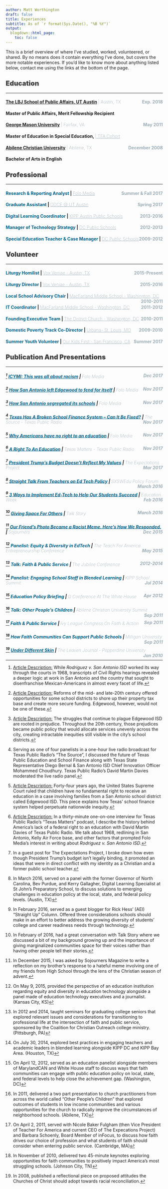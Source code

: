 ```yaml
---
author: Matt Worthington
draft: false
title: Experiences
subtitle: As of `r format(Sys.Date(), "%B %Y")`
output:
  blogdown::html_page:
    toc: false
---
```

This is a brief overview of where I've studied, worked, volunteered, or shared. By no means does it contain everything I've done, but covers the more notable experiences. If you'd like to know more about anything listed below, contact me using the links at the bottom of the page.

## <a style="font-weight:900;text-transform:capitalize;color:#3d3d3d">Education</a>
***
#### **[The LBJ School of Public Affairs, UT Austin](https://lbj.utexas.edu)** <a style="font-weight:200;color:#9cadb7"> | Austin, TX</a><a style="float:right;color:#9cadb7">Exp. 2018</a> 
#### Master of Public Affairs, Merit Fellowship Recipient

#### **[George Mason University](https://www2.gmu.edu)**</a><a style="font-weight:200;color:#9cadb7"> | Fairfax, VA</a><a style="float:right;color:#9cadb7">May 2011</a>  
#### Master of Education in Special Education, <a href="https://www.teachforamerica.org" style="font-weight:200;text-transform:capitalize;color:#9cadb7"> | TFA Cohort</a>

#### **[Abilene Christian University](http://acu.edu)** <a style="font-weight:200;color:#9cadb7"> | Abilene, TX</a><a style="float:right;color:#9cadb7">December 2008</a>                                                                                               
#### Bachelor of Arts in English 



## <a style="font-weight:900;text-transform:capitalize;color:#3d3d3d">Professional</a>
***
#### <a style="color:#005f86">Research & Reporting Analyst</a> | <a href="https://www.folomedia.org/about/" style="font-weight:200;text-transform:capitalize;color:#9cadb7">Folo Media</a><a style="float:right;color:#9cadb7">Summer & Fall 2017</a> 

#### <a style="color:#005f86">Graduate Assistant</a> | <a href="http://diversity.utexas.edu" style="font-weight:200;text-transform:capitalize;color:#9cadb7">DDCE @ UT Austin</a><a style="float:right;color:#9cadb7">Spring 2017</a> 

#### <a style="color:#005f86">Digital Learning Coordinator</a> | <a href="http://www.kippaustin.org" style="font-weight:200;text-transform:capitalize;color:#9cadb7">KIPP Austin Public Schools</a><a style="float:right;color:#9cadb7">2013-2016</a>

#### <a style="color:#005f86">Manager of Technology Strategy</a> | <a href="https://dcps.dc.gov" style="font-weight:200;text-transform:capitalize;color:#9cadb7">DC Public Schools</a><a style="float:right;color:#9cadb7">2012-2013</a> 

#### <a style="color:#005f86">Special Education Teacher & Case Manager</a> | <a href="http://profiles.dcps.dc.gov/MacFarland+Middle+School" style="font-weight:200;text-transform:capitalize;color:#9cadb7">DC Public Schools</a><a style="float:right;color:#9cadb7">2009-2012</a>

## <a style="font-weight:900;text-transform:capitalize;color:#3d3d3d">Volunteer</a>
***
#### <a style="color:#005f86">Liturgy Homilist</a> | <a href="http://voxveniae.com" style="font-weight:200;text-transform:capitalize;color:#9cadb7">Vox Veniae - Austin, TX</a><a style="float:right;color:#9cadb7">2015-Present</a> 

#### <a style="color:#005f86">Liturgy Director</a> | <a href="http://voxveniae.com" style="font-weight:200;text-transform:capitalize;color:#9cadb7">Vox Veniae - Austin, TX</a><a style="float:right;color:#9cadb7">2015-2016</a> 

#### <a style="color:#005f86">Local School Advisory Chair</a> | <a href="http://profiles.dcps.dc.gov/MacFarland+Middle+School" style="font-weight:200;text-transform:capitalize;color:#9cadb7">MacFarland Middle School - Washington, DC</a><a style="float:right;color:#9cadb7">2010-2011</a> 

#### <a style="color:#005f86">IT Coordinator</a> | <a href="http://profiles.dcps.dc.gov/MacFarland+Middle+School" style="font-weight:200;text-transform:capitalize;color:#9cadb7">MacFarland Middle School - Washington, DC</a><a style="float:right;color:#9cadb7">2011-2012</a> 

#### <a style="color:#005f86">Founding Executive Team</a> | <a href="http://www.districtchurch.org" style="font-weight:200;text-transform:capitalize;color:#9cadb7">The District Church - Washington, DC</a><a style="float:right;color:#9cadb7">2010-2011</a> 

#### <a style="color:#005f86">Domestic Poverty Track Co-Director</a> | <a href="https://urbana.org/poverty-track" style="font-weight:200;text-transform:capitalize;color:#9cadb7">Urbana- St. Louis, MO</a><a style="float:right;color:#9cadb7">2009-2010</a>

#### <a style="color:#005f86">Summer Youth Volunteer</a> | <a href="http://ourkidsfirstsf.org" style="font-weight:200;text-transform:capitalize;color:#9cadb7">Our Kids First - San Francisco, CA</a><a style="float:right;color:#9cadb7">Summer 2017</a>  

## <a style="font-weight:900;text-transform:capitalize;color:#3d3d3d">Publication and Presentations</a>
***

##### [^1] <a href="https://www.folomedia.org/icymi-this-was-all-about-racism/" style="color:#005f86">ICYMI: This was all about racism</a> | <a style="font-weight:200;text-transform:capitalize;color:#9cadb7">Folo Media</a><a style="float:right;color:#9cadb7">Dec 2017</a>

##### [^2] <a href="https://www.folomedia.org/san-antonio-left-edgewood-fend/" style="color:#005f86">How San Antonio left Edgewood to fend for itself</a> | <a style="font-weight:200;text-transform:capitalize;color:#9cadb7">Folo Media</a><a style="float:right;color:#9cadb7">Nov 2017</a>

##### [^3] <a href="https://www.folomedia.org/san-antonio-segregated-schools/" style="color:#005f86">How San Antonio segregated its schools</a> | <a style="font-weight:200;text-transform:capitalize;color:#9cadb7">Folo Media</a><a style="float:right;color:#9cadb7">Nov 2017</a>

##### [^4] <a href="http://tpr.org/post/texas-has-broken-school-finance-system-can-it-be-fixed" style="color:#005f86">Texas Has A Broken School Finance System – Can It Be Fixed?</a> | <a style="font-weight:200;text-transform:capitalize;color:#9cadb7">The Source - Texas Public Radio</a><a style="float:right;color:#9cadb7">Nov 2017</a>

##### [^5] <a href="https://www.folomedia.org/americans-no-right-education/" style="color:#005f86">Why Americans have no right to an education</a> | <a style="font-weight:200;text-transform:capitalize;color:#9cadb7">Folo Media</a><a style="float:right;color:#9cadb7">Nov 2017</a>

##### [^6] <a href="http://tpr.org/post/texas-matters-right-education" style="color:#005f86">A Right To An Education</a> | <a style="font-weight:200;text-transform:capitalize;color:#9cadb7">Texas Matters - Texas Public Radio</a><a style="float:right;color:#9cadb7">Nov 2017</a>

##### [^7] <a href="http://www.expectations.org/perspectives/trumps-budget-doesnt-reflect-my-values/" style="color:#005f86">President Trump's Budget Doesn't Reflect My Values</a> | <a style="font-weight:200;text-transform:capitalize;color:#9cadb7">The Expectations Project</a><a style="float:right;color:#9cadb7">Mar 2017</a>    

##### [^8] <a href="https://www.youtube.com/watch?v=AlZd2sndRcg" style="color:#005f86">Straight Talk From Teachers on Ed Tech Policy</a> | <a style="font-weight:200;text-transform:capitalize;color:#9cadb7">SXSWEdu Policy Forum</a><a style="float:right;color:#9cadb7">March 2016</a> 

##### [^9] <a href="http://blogs.edweek.org/edweek/rick_hess_straight_up/2016/02/the_future_of_technology_in_education_3_things_we_need_to_do_to_help_our_students_succeed.html" style="color:#005f86">3 Ways to Implement Ed-Tech to Help Our Students Succeed</a> | <a style="font-weight:200;text-transform:capitalize;color:#9cadb7">Education Week</a><a style="float:right;color:#9cadb7">Feb 2016</a>

##### [^10] <a href="http://www.talkstoryshow.com/matt-worthington" style="color:#005f86">Giving Space For Others</a> | <a style="font-weight:200;text-transform:capitalize;color:#9cadb7">Talk Story</a><a style="float:right;color:#9cadb7">March 2016</a> 

##### [^11] <a href="hhttps://sojo.net/articles/our-friends-photo-became-racist-meme-heres-how-we-responded" style="color:#005f86">Our Friend's Photo Became a Racist Meme. Here's How We Responded.</a> | <a style="font-weight:200;text-transform:capitalize;color:#9cadb7">Sojourners</a><a style="float:right;color:#9cadb7">Dec 2015</a>   

##### [^12] <a style="color:#005f86">Panelist: Equity & Diversity in EdTech</a> | <a style="font-weight:200;text-transform:capitalize;color:#9cadb7">The Teach For America Entrepreneurship Conference</a><a style="float:right;color:#9cadb7">May 2015</a>   

##### [^13] <a style="color:#005f86">Talk: Faith & Public Service</a> | <a style="font-weight:200;text-transform:capitalize;color:#9cadb7">The Jubilee Conference</a><a style="float:right;color:#9cadb7">2012-2014</a>

##### [^14] <a style="color:#005f86">Panelist: Engaging School Staff in Blended Learning</a> | <a style="font-weight:200;text-transform:capitalize;color:#9cadb7">KIPP School Summit</a><a style="float:right;color:#9cadb7">Jul 2014</a>

##### [^15] <a style="color:#005f86">Education Policy Briefing</a> | <a style="font-weight:200;text-transform:capitalize;color:#9cadb7">Q Conference At The White House</a><a style="float:right;color:#9cadb7">Apr 2012</a>

##### [^16] <a style="color:#005f86">Talk: Other People's Children</a> | <a style="font-weight:200;text-transform:capitalize;color:#9cadb7">Abilene Christian University Summit</a><a style="float:right;color:#9cadb7">Sep 2011</a>

##### [^17] <a style="color:#005f86">Faith & Public Service</a> | <a style="font-weight:200;text-transform:capitalize;color:#9cadb7">Ivy League Congress on Faith & Action</a><a style="float:right;color:#9cadb7">Sep 2011</a>   

##### [^18] <a style="color:#005f86">How Faith Communities Can Support Public Schools</a> | <a style="font-weight:200;text-transform:capitalize;color:#9cadb7">Milligan University</a><a style="float:right;color:#9cadb7">Sep 2011</a>   

##### [^19] <a href="https://digitalcommons.pepperdine.edu/cgi/viewcontent.cgi?article=1036&context=leaven" style="color:#005f86">Under Different Skin</a> | <a style="font-weight:200;text-transform:capitalize;color:#9cadb7">The Leaven Journal - Pepperdine University</a><a style="float:right;color:#9cadb7">Jan 2010</a> 

[^1]: <u>Article Description:</u> While *Rodriguez v. San Antonio ISD* worked its way through the courts in 1968, transcripts of Civil Rights hearings revealed a deeper logic at work in San Antonio and the country that sought to disenfranchise Mexican-Americans in almost every facet of life.

[^2]: <u>Article Description:</u> Reforms of the mid- and late-20th century offered opportunities for some school districts to shore up their property tax base and create more secure funding. Edgewood, however, would not be one of these. 

[^3]: <u>Article Description:</u> The struggles that continue to plague Edgewood ISD are rooted in prejudice. Throughout the 20th century, those prejudices became public policy that would allocate services unevenly across the city, creating intractable inequities still visible in the city’s school districts. 

[^4]: Serving as one of four panelists in a one-hour live radio broadcast for Texas Public Radio’s “The Source”, I discussed the future of Texas Public Education and School Finance along with Texas State Representative Diego Bernal & San Antonio ISD Chief Innovation Officer Mohammed Choudhury. Texas Public Radio’s David Martin Davies moderated the live radio panel.

[^5]: <u>Article Description:</u> Forty-four years ago, the United States Supreme Court ruled that children have no fundamental right to receive an education in a case involving families from a San Antonio school district called Edgewood ISD. This piece explains how Texas’ school finance system helped perpetuate nationwide inequity. 

[^6]: <u>Article Description:</u> In a thirty-minute one-on-one interview for Texas Public Radio’s “Texas Matters” podcast, I describe the history behind America’s lack of a federal right to an education with David Martin Davies of Texas Public Radio. We talk about 1968, redlining in San Antonio, Kelly Air Force base, and other factors that prompted Folo Media’s interest in writing about *Rodriguez v. San Antonio ISD*.

[^7]: In a guest post for The Expectations Project, I broke down how even though President Trump's budget isn't legally binding, it promoted an ideas that were in direct conflict with my identity as a Christian and a former public school teacher. 

[^8]: In March 2016, served on a panel with the former Governor of North Carolina, Bev Purdue, and Kerry Gallagher, Digital Learning Specialist at St John’s Preparatory School, to discuss solutions to emerging challenges in education policy at the local, state, and federal policy levels. (Austin, TX) 

[^9]: In February 2016, served as a guest blogger for Rick Hess’ (AEI) “Straight Up” Column. Offered three considerations schools should make in an effort to better address the growing diversity of students’ college and career readiness needs through technology.

[^10]: In February of 2016, had a great conversation with Talk Story where we discussed a bit of my background growing up and the importance of giving marginalized communities space for their voices rather than having other people tell their stories.

[^11]: In December 2015, I was asked by Sojourners Magazine to write a reflection on my brother’s response to a hateful meme involving one of my friends from High School through the lens of the Christian season of advent.

[^12]: On May 9, 2015, provided the perspective of an education institution regarding equity and diversity in education technology alongside a panel made of education technology executives and a journalist. (Kansas City, KS) 

[^13]: In 2012 and 2014, taught seminars for graduating college seniors that explored relevant issues and considerations for transitioning to professional life at the intersection of faith and public service, sponsored by the Coalition for Christian Outreach college ministry. (Pittsburgh, PA) 

[^14]: On July 30, 2014, explored best practices in engaging teachers and academic leaders in blended learning alongside KIPP DC and KIPP Bay Area. (Houston, TX)  

[^15]: On April 12, 2012, served as an education panelist alongside members of MarylandCAN and White House staff to discuss ways that faith communities can engage with public education policy on local, state, and federal levels to help close the achievement gap. (Washington, DC) 

[^16]: In 2011, delivered a two part presentation to church practitioners from across the world called “Other People’s Children” that explored outcomes of students in low income communities and various opportunities for the church to radically improve the circumstances of neighborhood schools. (Abilene, TX) 

[^17]: On April 2, 2011, served with Nicole Baker Fulgham (then Vice President of Teacher For America and current CEO of The Expecations Project) and Barbara Schoenly, Board Member of inFocus, to discuss how faith drives our choice of profession and what students of faith should consider when entering public service. (Cambridge, MA)

[^18]: In November of 2010, delivered two 45-minute keynotes exploring opportunities for faith communities to positively impact America’s most struggling schools. (Johnson City, TN)  

[^19]: In 2008, published a reflectional piece on proposed attitudes the Churches of Christ should adopt towards racial reconciliation.